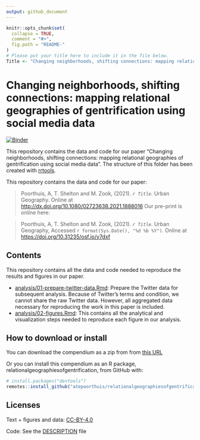 ```yaml
---
output: github_document
---
```


<!-- README.md is generated from README.Rmd. Please edit that file -->

```r
knitr::opts_chunk$set(
  collapse = TRUE,
  comment = "#>",
  fig.path = "README-"
)
# Please put your title here to include it in the file below.
Title <- "Changing neighborhoods, shifting connections: mapping relational geographies of gentrification using social media data."
```

# Changing neighborhoods, shifting connections: mapping relational geographies of gentrification using social media data
[![Binder](https://mybinder.org/badge_logo.svg)](https://mybinder.org/v2/gh/atepoorthuis/relationalgeographiesofgentrification/master?urlpath=rstudio)

This repository contains the data and code for our paper "Changing neighborhoods, shifting connections: mapping relational geographies of gentrification using social media data". The structure of this folder has been created with [rrtools](https://github.com/benmarwick/rrtools).


This repository contains the data and code for our paper:

> Poorthuis, A, T. Shelton and M. Zook, (2021). _`r Title`_. Urban Geography. Online at <http://dx.doi.org/10.1080/02723638.2021.1888016>
Our pre-print is online here:

> Poorthuis, A, T. Shelton and M. Zook, (2021). _`r Title`_. Urban Geography, Accessed `r format(Sys.Date(), "%d %b %Y")`. Online at <https://doi.org/10.31235/osf.io/y7dxf>


## Contents

This repository contains all the data and code needed to reproduce the
results and figures in our paper.

  - [analysis/01-prepare-twitter-data.Rmd](analysis/01-prepare-twitter-data.md):
    Prepare the Twitter data for subsequent analysis. Because of Twitter's terms and condition, we cannot share the raw Twitter data. However, all aggregated data necessary for reproducing the work in this paper is included.
  - [analysis/02-figures.Rmd](analysis/02-figures.md):
    This contains all the analytical and visualization steps needed to reproduce each figure in our analysis.

## How to download or install

You can download the compendium as a zip from from [this URL](https://github.com/atepoorthuis/relationalgeographiesofgentrification/archive/master.zip)

Or you can install this compendium as an R package, relationalgeographiesofgentrification, from GitHub with:

```r
# install.packages("devtools")
remotes::install_github("atepoorthuis/relationalgeographiesofgentrification")
```

## Licenses

Text + figures and data:  [CC-BY-4.0](http://creativecommons.org/licenses/by/4.0/)

Code: See the [DESCRIPTION](DESCRIPTION) file


